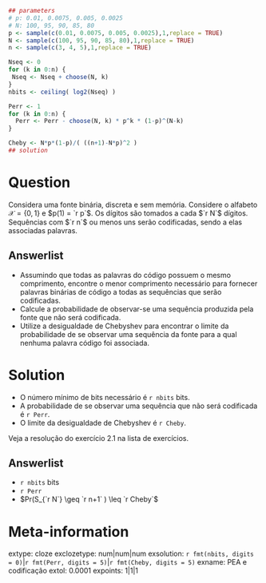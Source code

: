 ```r
## parameters
# p: 0.01, 0.0075, 0.005, 0.0025
# N: 100, 95, 90, 85, 80
p <- sample(c(0.01, 0.0075, 0.005, 0.0025),1,replace = TRUE)
N <- sample(c(100, 95, 90, 85, 80),1,replace = TRUE)
n <- sample(c(3, 4, 5),1,replace = TRUE)

Nseq <- 0
for (k in 0:n) {
 Nseq <- Nseq + choose(N, k)
}
nbits <- ceiling( log2(Nseq) )

Perr <- 1
for (k in 0:n) {
  Perr <- Perr - choose(N, k) * p^k * (1-p)^(N-k) 
}

Cheby <- N*p*(1-p)/( ((n+1)-N*p)^2 )
## solution


```

Question
========

Considera uma fonte binária, discreta e sem memória. Considere o alfabeto $\mathcal{X}=\{0,1\}$ e $p(1) = `r p`$.
Os dígitos são tomados a cada $`r N`$ dígitos. Sequências com $`r n`$ ou menos uns serão codificadas, sendo a 
elas associadas palavras.

Answerlist
----------
* Assumindo que todas as palavras do código possuem o mesmo comprimento, encontre o menor comprimento necessário para
fornecer palavras binárias de código a todas as sequências que serão codificadas.
* Calcule a probabilidade de observar-se uma sequência produzida pela fonte que não será codificada.
* Utilize a desigualdade de Chebyshev para encontrar o limite da probabilidade de se observar uma sequência da fonte para a qual
nenhuma palavra código foi associada. 

Solution
========
* O número mínimo de bits necessário é `r nbits` bits.
* A probabilidade de se observar uma sequência que não será codificada é `r Perr`.
* O limite da desigualdade de Chebyshev é `r Cheby`.

Veja a resolução do exercício 2.1 na lista de exercícios.

Answerlist
----------
* `r nbits` bits 
* `r Perr`
* $Pr(S_{`r N`} \geq `r n+1` ) \leq `r Cheby`$

Meta-information
================
extype: cloze
exclozetype: num|num|num
exsolution: `r fmt(nbits, digits = 0)`|`r fmt(Perr, digits = 5)`|`r fmt(Cheby, digits = 5)`
exname: PEA e codificação
extol: 0.0001
expoints: 1|1|1


